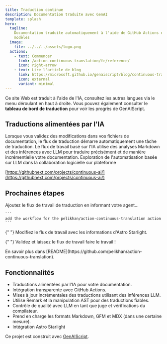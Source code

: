 ```yaml
---
title: Traduction continue
description: Documentation traduite avec GenAI
template: splash
hero:
  tagline:
    Documentation traduite automatiquement à l'aide de GitHub Actions et de
    modèles
  image:
    file: ../../../assets/logo.png
  actions:
    - text: Commencer
      link: /action-continuous-translation/fr/reference/
      icon: right-arrow
    - text: Lire l'article de blog
      link: https://microsoft.github.io/genaiscript/blog/continuous-translations/
      icon: external
      variant: minimal
---
```



Ce site Web est traduit à l'aide de l'IA, consultez les autres langues via le menu déroulant en haut à droite.
Vous pouvez également consulter le **tableau de bord de traduction** pour voir les progrès de GenAIScript.

## Traductions alimentées par l'IA

<CardGrid>
  <Card title="Actions GitHub" icon="github">
    Lorsque vous validez des modifications dans vos fichiers de documentation, le flux de traduction démarre automatiquement une tâche de traduction.
  </Card>

  <Card title="Modèles GitHub" icon="seti:markdown">
    Le flux de travail basé sur l'IA utilise des analyses Markdown et des inférences avec LLM pour traduire précisément et de manière incrémentielle votre documentation.
  </Card>
</CardGrid>

<Card title="IA continue" icon="rocket">
  Exploration de l'automatisation basée sur LLM dans la collaboration logicielle sur plateforme

[https://githubnext.com/projects/continuous-ai/](https://githubnext.com/projects/continuous-ai/)

</Card>

## Prochaines étapes

<CardGrid stagger>
  <Card title="Ajouter le flux de travail" icon="pencil">
    Ajoutez le flux de travail de traduction en informant votre agent...

    ```
    add the workflow for the pelikhan/action-continuous-translation action
    ```

  </Card>

{" "}
<Card title="Configurer votre site" icon="setting">
  Modifiez le flux de travail avec les informations d'Astro Starlight.
</Card>

{" "}
<Card title="Traduisez !" icon="add-document">
  Validez et laissez le flux de travail faire le travail !
</Card>

  <Card title="Consultez la documentation" icon="open-book">
    En savoir plus dans
    [README](https://github.com/pelikhan/action-continuous-translation).
  </Card>
</CardGrid>

## Fonctionnalités

- Traductions alimentées par l'IA pour votre documentation.
- Intégration transparente avec GitHub Actions.
- Mises à jour incrémentales des traductions utilisant des inférences LLM.
- Utilise Remark et la manipulation AST pour des traductions fiables.
- Contrôle de qualité avec LLM en tant que juge et vérifications du compilateur.
- Prend en charge les formats Markdown, GFM et MDX (dans une certaine mesure).
- Intégration Astro Starlight

Ce projet est construit avec [GenAIScript](https://microsoft.github.io/genaiscript).
